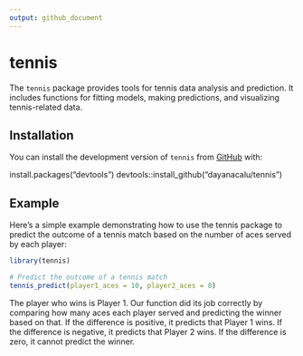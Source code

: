 ```yaml
---
output: github_document
---
```


<!-- README.md is generated from README.Rmd. Please edit that file -->

# tennis

The `tennis` package provides tools for tennis data analysis and prediction. It includes functions for fitting models, making predictions, and visualizing tennis-related data.

## Installation

You can install the development version of `tennis` from [GitHub](https://github.com/) with:

install.packages("devtools")
devtools::install_github("dayanacalu/tennis")

## Example

Here's a simple example demonstrating how to use the tennis package to predict the outcome of a tennis match based on the number of aces served by each player:

```r
library(tennis)

# Predict the outcome of a tennis match
tennis_predict(player1_aces = 10, player2_aces = 8)
```

The player who wins is Player 1. Our function did its job correctly by comparing how many aces each player served and predicting the winner based on that. If the difference is positive, it predicts that Player 1 wins. If the difference is negative, it predicts that Player 2 wins. If the difference is zero, it cannot predict the winner.
